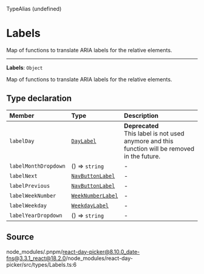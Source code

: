 <SectionTitle>TypeAlias (undefined)</SectionTitle>

# Labels

<Description>
  Map of functions to translate ARIA labels for the relative elements.
</Description>

---

<a id="undefined" name="undefined"></a>

<SignatureMemberIdentifier>**Labels**: `Object`</SignatureMemberIdentifier>

Map of functions to translate ARIA labels for the relative elements.

## Type declaration

| Member               | Type                                                           | Description                                                                                         |
| :------------------- | :------------------------------------------------------------- | :-------------------------------------------------------------------------------------------------- |
| `labelDay`           | [`DayLabel`](/docs/api/type-aliases/DayLabel.md)               | **Deprecated**<br />This label is not used anymore and this function will be removed in the future. |
| `labelMonthDropdown` | () => `string`                                                 | -                                                                                                   |
| `labelNext`          | [`NavButtonLabel`](/docs/api/type-aliases/NavButtonLabel.md)   | -                                                                                                   |
| `labelPrevious`      | [`NavButtonLabel`](/docs/api/type-aliases/NavButtonLabel.md)   | -                                                                                                   |
| `labelWeekNumber`    | [`WeekNumberLabel`](/docs/api/type-aliases/WeekNumberLabel.md) | -                                                                                                   |
| `labelWeekday`       | [`WeekdayLabel`](/docs/api/type-aliases/WeekdayLabel.md)       | -                                                                                                   |
| `labelYearDropdown`  | () => `string`                                                 | -                                                                                                   |

## Source

node_modules/.pnpm/react-day-picker@8.10.0_date-fns@3.3.1_react@18.2.0/node_modules/react-day-picker/src/types/Labels.ts:6
